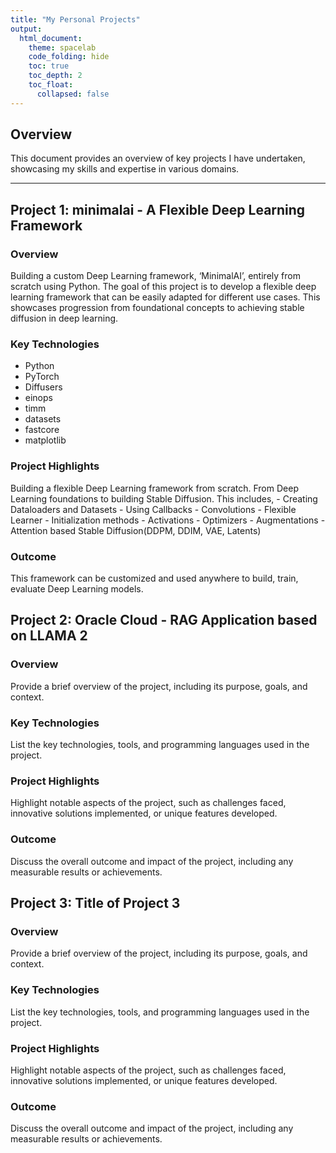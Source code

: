 ```yaml
---
title: "My Personal Projects"
output:
  html_document:
    theme: spacelab
    code_folding: hide
    toc: true
    toc_depth: 2
    toc_float:
      collapsed: false
---
```


## Overview

This document provides an overview of key projects I have undertaken, showcasing my skills and expertise in various domains.

---

## Project 1: minimalai - A Flexible Deep Learning Framework

### Overview

Building a custom Deep Learning framework, 'MinimalAI', entirely from scratch using Python. The goal of this project is to develop a flexible deep learning framework that can be easily adapted for different use cases. This showcases progression from foundational concepts to achieving stable diffusion in deep learning.

### Key Technologies

- Python
- PyTorch
- Diffusers 
- einops 
- timm 
- datasets 
- fastcore
- matplotlib

### Project Highlights

Building a flexible Deep Learning framework from scratch. From Deep Learning foundations to building Stable Diffusion. This includes,
- Creating Dataloaders and Datasets
- Using Callbacks
- Convolutions
- Flexible Learner
- Initialization methods
- Activations
- Optimizers
- Augmentations
- Attention based Stable Diffusion(DDPM, DDIM, VAE, Latents)


### Outcome

This framework can be customized and used anywhere to build, train, evaluate Deep Learning models. 



## Project 2: Oracle Cloud - RAG Application based on LLAMA 2

### Overview

Provide a brief overview of the project, including its purpose, goals, and context.

### Key Technologies

List the key technologies, tools, and programming languages used in the project.

### Project Highlights

Highlight notable aspects of the project, such as challenges faced, innovative solutions implemented, or unique features developed.

### Outcome

Discuss the overall outcome and impact of the project, including any measurable results or achievements.



## Project 3: Title of Project 3

### Overview

Provide a brief overview of the project, including its purpose, goals, and context.

### Key Technologies

List the key technologies, tools, and programming languages used in the project.

### Project Highlights

Highlight notable aspects of the project, such as challenges faced, innovative solutions implemented, or unique features developed.

### Outcome

Discuss the overall outcome and impact of the project, including any measurable results or achievements.
